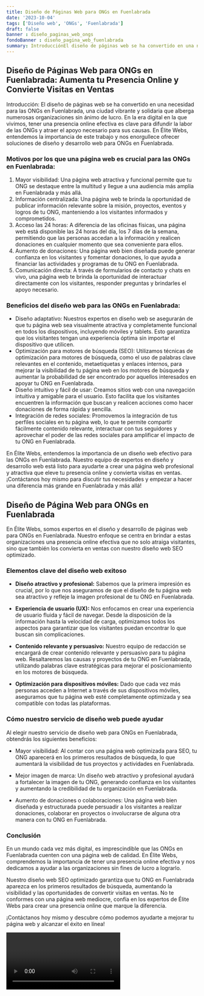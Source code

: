 ```yaml
---
title: Diseño de Páginas Web para ONGs en Fuenlabrada
date: '2023-10-04'
tags: ['Diseño web', 'ONGs', 'Fuenlabrada']
draft: false
banner : diseño_paginas_web_ongs
fondoBanner : diseño_pagina_web_fuenlabrada
summary: IntroducciónEl diseño de páginas web se ha convertido en una necesidad para las ONGs en Fuenlabrada, una ciudad vibrante y solidaria que alberga numerosas organizaciones sin ánimo de lucro. En la era digital en la que vivimos, tener una presencia online efectiva es clave para difundir la labor de las ONGs y atraer el apoyo necesario para sus causas. En Élite Webs, entendemos la importancia de este trabajo y nos enorgullece ofrecer soluciones de diseño y desarrollo web para ONGs en Fuenlabrada.
---
```


## Diseño de Páginas Web para ONGs en Fuenlabrada: Aumenta tu Presencia Online y Convierte Visitas en Ventas

Introducción:
El diseño de páginas web se ha convertido en una necesidad para las ONGs en Fuenlabrada, una ciudad vibrante y solidaria que alberga numerosas organizaciones sin ánimo de lucro. En la era digital en la que vivimos, tener una presencia online efectiva es clave para difundir la labor de las ONGs y atraer el apoyo necesario para sus causas. En Élite Webs, entendemos la importancia de este trabajo y nos enorgullece ofrecer soluciones de diseño y desarrollo web para ONGs en Fuenlabrada.

### Motivos por los que una página web es crucial para las ONGs en Fuenlabrada:

1. Mayor visibilidad: Una página web atractiva y funcional permite que tu ONG se destaque entre la multitud y llegue a una audiencia más amplia en Fuenlabrada y más allá.
2. Información centralizada: Una página web te brinda la oportunidad de publicar información relevante sobre la misión, proyectos, eventos y logros de tu ONG, manteniendo a los visitantes informados y comprometidos.
3. Acceso las 24 horas: A diferencia de las oficinas físicas, una página web está disponible las 24 horas del día, los 7 días de la semana, permitiendo que las personas accedan a la información y realicen donaciones en cualquier momento que sea conveniente para ellos.
4. Aumento de donaciones: Una página web bien diseñada puede generar confianza en los visitantes y fomentar donaciones, lo que ayuda a financiar las actividades y programas de tu ONG en Fuenlabrada.
5. Comunicación directa: A través de formularios de contacto y chats en vivo, una página web te brinda la oportunidad de interactuar directamente con los visitantes, responder preguntas y brindarles el apoyo necesario.

### Beneficios del diseño web para las ONGs en Fuenlabrada:

- Diseño adaptativo: Nuestros expertos en diseño web se asegurarán de que tu página web sea visualmente atractiva y completamente funcional en todos los dispositivos, incluyendo móviles y tablets. Esto garantiza que los visitantes tengan una experiencia óptima sin importar el dispositivo que utilicen.
- Optimización para motores de búsqueda (SEO): Utilizamos técnicas de optimización para motores de búsqueda, como el uso de palabras clave relevantes en el contenido, metaetiquetas y enlaces internos, para mejorar la visibilidad de tu página web en los motores de búsqueda y aumentar la probabilidad de ser encontrado por aquellos interesados en apoyar tu ONG en Fuenlabrada.
- Diseño intuitivo y fácil de usar: Creamos sitios web con una navegación intuitiva y amigable para el usuario. Esto facilita que los visitantes encuentren la información que buscan y realicen acciones como hacer donaciones de forma rápida y sencilla.
- Integración de redes sociales: Promovemos la integración de tus perfiles sociales en tu página web, lo que te permite compartir fácilmente contenido relevante, interactuar con tus seguidores y aprovechar el poder de las redes sociales para amplificar el impacto de tu ONG en Fuenlabrada.

En Élite Webs, entendemos la importancia de un diseño web efectivo para las ONGs en Fuenlabrada. Nuestro equipo de expertos en diseño y desarrollo web está listo para ayudarte a crear una página web profesional y atractiva que eleve tu presencia online y convierta visitas en ventas. ¡Contáctanos hoy mismo para discutir tus necesidades y empezar a hacer una diferencia más grande en Fuenlabrada y más allá!

<GifSeo />

<Cta />

## Diseño de Página Web para ONGs en Fuenlabrada

En Élite Webs, somos expertos en el diseño y desarrollo de páginas web para ONGs en Fuenlabrada. Nuestro enfoque se centra en brindar a estas organizaciones una presencia online efectiva que no solo atraiga visitantes, sino que también los convierta en ventas con nuestro diseño web SEO optimizado.

### Elementos clave del diseño web exitoso

- **Diseño atractivo y profesional:** Sabemos que la primera impresión es crucial, por lo que nos aseguramos de que el diseño de tu página web sea atractivo y refleje la imagen profesional de tu ONG en Fuenlabrada.

- **Experiencia de usuario (UX):** Nos enfocamos en crear una experiencia de usuario fluida y fácil de navegar. Desde la disposición de la información hasta la velocidad de carga, optimizamos todos los aspectos para garantizar que los visitantes puedan encontrar lo que buscan sin complicaciones.

- **Contenido relevante y persuasivo:** Nuestro equipo de redacción se encargará de crear contenido relevante y persuasivo para tu página web. Resaltaremos las causas y proyectos de tu ONG en Fuenlabrada, utilizando palabras clave estratégicas para mejorar el posicionamiento en los motores de búsqueda.

- **Optimización para dispositivos móviles:** Dado que cada vez más personas acceden a Internet a través de sus dispositivos móviles, aseguramos que tu página web esté completamente optimizada y sea compatible con todas las plataformas.

### Cómo nuestro servicio de diseño web puede ayudar

Al elegir nuestro servicio de diseño web para ONGs en Fuenlabrada, obtendrás los siguientes beneficios:

- Mayor visibilidad: Al contar con una página web optimizada para SEO, tu ONG aparecerá en los primeros resultados de búsqueda, lo que aumentará la visibilidad de tus proyectos y actividades en Fuenlabrada.

- Mejor imagen de marca: Un diseño web atractivo y profesional ayudará a fortalecer la imagen de tu ONG, generando confianza en los visitantes y aumentando la credibilidad de tu organización en Fuenlabrada.

- Aumento de donaciones o colaboraciones: Una página web bien diseñada y estructurada puede persuadir a los visitantes a realizar donaciones, colaborar en proyectos o involucrarse de alguna otra manera con tu ONG en Fuenlabrada.

### Conclusión

En un mundo cada vez más digital, es imprescindible que las ONGs en Fuenlabrada cuenten con una página web de calidad. En Élite Webs, comprendemos la importancia de tener una presencia online efectiva y nos dedicamos a ayudar a las organizaciones sin fines de lucro a lograrlo.

Nuestro diseño web SEO optimizado garantiza que tu ONG en Fuenlabrada aparezca en los primeros resultados de búsqueda, aumentando la visibilidad y las oportunidades de convertir visitas en ventas. No te conformes con una página web mediocre, confía en los expertos de Élite Webs para crear una presencia online que marque la diferencia.

¡Contáctanos hoy mismo y descubre cómo podemos ayudarte a mejorar tu página web y alcanzar el éxito en línea!

<Video />

<CtaBot job='ONGs' city='Fuenlabrada'/>

<Gmaps query='Fuenlabrada+españa+maps' />